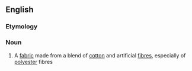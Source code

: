 ==English==

===Etymology===
{{blend|en|polyester|cotton}}

===Noun===
{{en-noun|~}}

# A [[fabric]] made from a blend of [[cotton]] and artificial [[fibre]]s, especially of [[polyester]] fibres